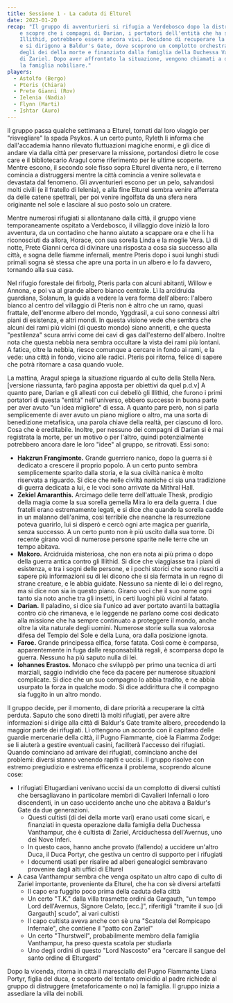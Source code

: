 ```yaml
---
title: Sessione 1 - La caduta di Elturel
date: 2023-01-20
recap: "Il gruppo di avventurieri si rifugia a Verdebosco dopo la distruzione di Elturel
    e scopre che i compagni di Darian, i portatori dell'entità che ha sconfitto gli
    Illithid, potrebbero essere ancora vivi. Decidono di recuperare la città perduta
    e si dirigono a Baldur's Gate, dove scoprono un complotto orchestrato dai cultisti
    degli dei della morte e finanziato dalla famiglia della Duchessa Vanthampur, cultista
    di Zariel. Dopo aver affrontato la situazione, vengono chiamati a distruggere
    la famiglia nobiliare."
players:
  - Astolfo (Bergo)
  - Pteris (Chiara)
  - Prete Gianni (Rov)
  - Ielenia (Nadia)
  - Flynn (Marti)
  - Ishtar (Auro)
---
```


Il gruppo passa qualche settimana a Elturel, tornati dal loro viaggio per "risvegliare" la spada Psykos. A un certo punto, Ryleth li informa che dall'accademia hanno rilevato fluttuazioni magiche enormi, e gli dice di andare via dalla città per preservare la missione, portandosi dietro le cose care e il bibliotecario Aragul come riferimento per le ultime scoperte. Mentre escono, il secondo sole fisso sopra Elturel diventa nero, e il terreno comincia a distruggersi mentre la città comincia a venire sollevata e devastata dal fenomeno. Gli avventurieri escono per un pelo, salvandosi molti civili (e il fratello di Ielenia), e alla fine Elturel sembra venire afferrata da delle catene spettrali, per poi venire ingolfata da una sfera nera originante nel sole e lasciare al suo posto solo un cratere.

Mentre numerosi rifugiati si allontanano dalla città, il gruppo viene temporaneamente ospitato a Verdebosco, il villaggio dove iniziò la loro avventura, da un contadino che hanno aiutato a scappare ora e che li ha riconosciuti da allora, Horace, con sua sorella Linda e la moglie Vera. Lì di notte, Prete Gianni cerca di divinare una risposta a cosa sia successo alla città, e sogna delle fiamme infernali, mentre Pteris dopo i suoi lunghi studi primali sogna sè stessa che apre una porta in un albero e lo fa davvero, tornando alla sua casa.

Nel rifugio forestale dei firbolg, Pteris parla con alcuni abitanti, Willow e Annona, e poi va al grande albero bianco centrale. Lì la arcidruida guardiana, Solanum, la guida a vedere la vera forma dell'albero: l'albero bianco al centro del villaggio di Pteris non è altro che un ramo, quasi frattale, dell'enorme albero del mondo, Yggdrasil, a cui sono connessi altri piani di esistenza, e altri mondi. In questa visione vede che sembra che alcuni dei rami più vicini (di questo mondo) siano anneriti, e che questa "pestilenza" scura arrivi come dei cavi di gas dall'esterno dell'albero. Inoltre nota che questa nebbia nera sembra occultare la vista dei rami più lontani. A fatica, oltre la nebbia, riesce comunque a cercare in fondo ai rami, e la vede: una città in fondo, vicino alle radici. Pteris poi ritorna, felice di sapere che potrà ritornare a casa quando vuole.

La mattina, Aragul spiega la situazione riguardo al culto della Stella Nera. [versione riassunta, farò pagina apposta per obiettivi da quel p.d.v] A quanto pare, Darian e gli alleati con cui debellò gli Illithid, che furono i primi portatori di questa "entità" nell'universo, ebbero successo in buona parte per aver avuto "un idea migliore" di essa. A quanto pare però, non si parla semplicemente di aver avuto un piano migliore o altro, ma una sorta di benedizione metafisica, una parola chiave della realtà, per ciascuno di loro. Cosa che è ereditabile. Inoltre, per nessuno dei compagni di Darian si è mai registrata la morte, per un motivo o per l'altro, quindi potenzialmente potrebbero ancora dare le loro "idee" al gruppo, se ritrovati. Essi sono:

- **Hakzrun Frangimonte.** Grande guerriero nanico, dopo la guerra si è dedicato a crescere il proprio popolo. A un certo punto sembra semplicemente sparito dalla storia, e la sua civiltà nanica è molto riservata a riguardo. Si dice che nelle civiltà naniche ci sia una tradizione di guerra dedicata a lui, e le voci sono arrivate da Mithral Hall.
- **Zekiel Amaranthis.** Arcimago delle terre dell'attuale Thesk, prodigio della magia come la sua sorella gemella Mira lo era della guerra. I due fratelli erano estremamente legati, e si dice che quando la sorella cadde in un malanno dell'anima, così terribile che neanche la resurrezione poteva guarirlo, lui si disperò e cercò ogni arte magica per guarirla, senza successo. A un certo punto non è più uscito dalla sua torre. Di recente girano voci di numerose persone sparite nelle terre che un tempo abitava.
- **Makoro.** Arcidruida misteriosa, che non era nota ai più prima o dopo della guerra antica contro gli Illithid. Si dice che viaggiasse tra i piani di esistenza, e tra i sogni delle persone, e i pochi storici che sono riusciti a sapere più informazioni su di lei dicono che si sia fermata in un regno di strane creature, e le abbia guidate. Nessuno sa niente di lei o del regno, ma si dice non sia in questo piano. Girano voci che il suo nome ogni tanto sia noto anche tra gli insetti, in certi luoghi più vicini al fatato.
- **Darian.** Il paladino, si dice sia l'unico ad aver portato avanti la battaglia contro ciò che rimaneva, e le leggende ne parlano come così dedicato alla missione che ha sempre continuato a proteggere il mondo, anche oltre la vita naturale degli uomini. Numerose storie sulla sua valorosa difesa del Tempio del Sole e della Luna, ora dalla posizione ignota.
- **Faroe.** Grande principessa elfica, forse fatata. Così come è comparsa, apparentemente in fuga dalle responsabilità regali, è scomparsa dopo la guerra. Nessuno ha più saputo nulla di lei.
- **Iohannes Erastos.** Monaco che sviluppò per primo una tecnica di arti marziali, saggio individio che fece da pacere per numerose situazioni complicate. Si dice che un suo compagno lo abbia tradito, e ne abbia usurpato la forza in qualche modo. Si dice addirittura che il compagno sia fuggito in un altro mondo.

Il gruppo decide, per il momento, di dare priorità a recuperare la città perduta. Saputo che sono diretti là molti rifugiati, per avere altre informazioni si dirige alla città di Baldur's Gate tramite albero, precedendo la maggior parte dei rifugiati. Lì ottengono un accordo con il capitano delle guardie mercenarie della città, il Pugno Fiammante, cioè la Fiamma Zodge: se li aiuterà a gestire eventuali casini, faciliterà l'accesso dei rifugiati. Quando cominciano ad arrivare dei rifugiati, cominciano anche dei problemi: diversi stanno venendo rapiti e uccisi. Il gruppo risolve con estremo pregiudizio e estrema efficenza il problema, scoprendo alcune cose:

- I rifugiati Eltugardiani venivano uccisi da un complotto di diversi cultisti che bersagliavano in particolare membri di Cavalieri Infernali o loro discendenti, in un caso uccidento anche uno che abitava a Baldur's Gate da due generazioni.
    - Questi cultisti (di dei della morte vari) erano usati come sicari, e finanziati in questa operazione dalla famiglia della Duchessa Vanthampur, che è cultista di Zariel, Arciduchessa dell'Avernus, uno dei Nove Inferi.
    - In questo caos, hanno anche provato (fallendo) a uccidere un'altro Duca, il Duca Portyr, che gestiva un centro di supporto per i rifugiati
    - I documenti usati per risalire ad alberi genealogici sembravano provenire dagli alti uffici di Elturel
- A casa Vanthampur sembra che venga ospitato un altro capo di culto di Zariel importante, proveniente da Elturel, che ha con sè diversi artefatti
    - Il capo era fuggito poco prima della caduta della città
    - Un certo "T.K."  dalla villa trasmette ordini da Gargauth, "un tempo Lord dell'Avernus, Signore Celato, [ecc.]", riferitigli "tramite il suo [di Gargauth] scudo", ai vari cultisti
    - Il capo cultista aveva anche con sè una "Scatola del Rompicapo Infernale", che contiene il "patto con Zariel"
    - Un certo "Thurstwell", probabilmente membro della famiglia Vanthampur, ha preso questa scatola per studiarla
    - Uno degli ordini di questo "Lord Nascosto" era "cercare il sangue del santo ordine di Elturgard"

Dopo la vicenda, ritorna in città il maresciallo del Pugno Fiammante Liana Portyr, figlia del duca, e scoperto del tentato omicidio al padre richiede al gruppo di distruggere (metaforicamente o no) la famiglia. Il gruppo inizia a assediare la villa dei nobili.